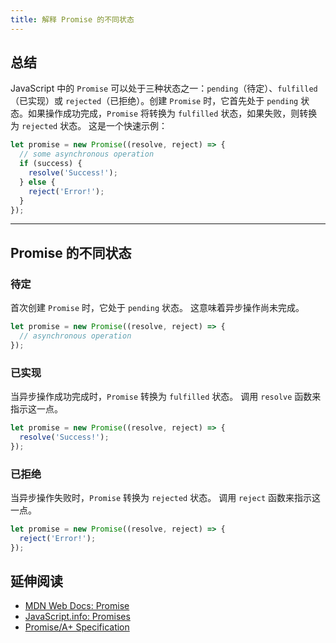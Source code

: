 ```yaml
---
title: 解释 Promise 的不同状态
---
```


## 总结

JavaScript 中的 `Promise` 可以处于三种状态之一：`pending`（待定）、`fulfilled`（已实现）或 `rejected`（已拒绝）。创建 `Promise` 时，它首先处于 `pending` 状态。如果操作成功完成，`Promise` 将转换为 `fulfilled` 状态，如果失败，则转换为 `rejected` 状态。 这是一个快速示例：

```js
let promise = new Promise((resolve, reject) => {
  // some asynchronous operation
  if (success) {
    resolve('Success!');
  } else {
    reject('Error!');
  }
});
```

***

## Promise 的不同状态

### 待定

首次创建 `Promise` 时，它处于 `pending` 状态。 这意味着异步操作尚未完成。

```js
let promise = new Promise((resolve, reject) => {
  // asynchronous operation
});
```

### 已实现

当异步操作成功完成时，`Promise` 转换为 `fulfilled` 状态。 调用 `resolve` 函数来指示这一点。

```js
let promise = new Promise((resolve, reject) => {
  resolve('Success!');
});
```

### 已拒绝

当异步操作失败时，`Promise` 转换为 `rejected` 状态。 调用 `reject` 函数来指示这一点。

```js
let promise = new Promise((resolve, reject) => {
  reject('Error!');
});
```

## 延伸阅读

* [MDN Web Docs: Promise](https://developer.mozilla.org/en-US/docs/Web/JavaScript/Reference/Global_Objects/Promise)
* [JavaScript.info: Promises](https://javascript.info/promise-basics)
* [Promise/A+ Specification](https://promisesaplus.com/)
